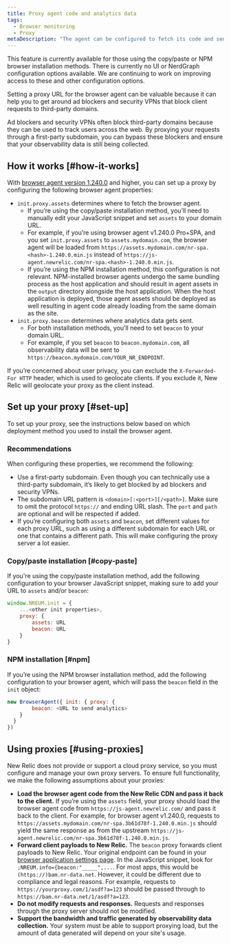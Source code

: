```yaml
---
title: Proxy agent code and analytics data
tags:
  - Browser monitoring
  - Proxy
metaDescription: "The agent can be configured to fetch its code and send analytics through a proxy server instead of New Relic's endpoints."
---
```


<Callout variant="important">
This feature is currently available for those using the copy/paste or NPM browser installation methods. There is currently no UI or NerdGraph configuration options available. We are continuing to work on improving access to these and other configuration options.
</Callout>

Setting a proxy URL for the browser agent can be valuable because it can help you to get around ad blockers and security VPNs that block client requests to third-party domains.

Ad blockers and security VPNs often block third-party domains because they can be used to track users across the web. By proxying your requests through a first-party subdomain, you can bypass these blockers and ensure that your observability data is still being collected.

## How it works [#how-it-works]

With [browser agent version 1.240.0](/docs/release-notes/new-relic-browser-release-notes/browser-agent-release-notes) and higher, you can set up a proxy by configuring the following browser agent properties:
* `init.proxy.assets` determines where to fetch the browser agent.
  * If you’re using the copy/paste installation method, you’ll need to manually edit your JavaScript snippet and set `assets` to your domain URL. 
  * For example, if you’re using browser agent v1.240.0 Pro+SPA, and you set `init.proxy.assets` to `assets.mydomain.com`, the browser agent will be loaded from `https://assets.mydomain.com/nr-spa.<hash>-1.240.0.min.js` instead of `https://js-agent.newrelic.com/nr-spa.<hash>-1.240.0.min.js`.
  * If you’re using the NPM installation method, this configuration is not relevant. NPM-installed browser agents undergo the same bundling process as the host application and should result in agent assets in the `output` directory alongside the host application. When the host application is deployed, those agent assets should be deployed as well resulting in agent code already loading from the same domain as the site.
* `init.proxy.beacon` determines where analytics data gets sent.
  * For both installation methods, you’ll need to set `beacon` to your domain URL.
  * For example, if you set `beacon` to `beacon.mydomain.com`, all observability data will be sent to `https://beacon.mydomain.com/YOUR_NR_ENDPOINT`.

If you’re concerned about user privacy, you can exclude the `X-Forwarded-For HTTP` header, which is used to geolocate clients. If you exclude it, New Relic will geolocate your proxy as the client instead.

## Set up your proxy [#set-up]

To set up your proxy, see the instructions below based on which deployment method you used to install the browser agent.

### Recommendations

When configuring these properties, we recommend the following:

* Use a first-party subdomain. Even though you can technically use a third-party subdomain, it’s likely to get blocked by ad blockers and security VPNs.
* The subdomain URL pattern is `<domain>[:<port>][/<path>]`. Make sure to omit the protocol `https://` and ending URL slash. The `port` and `path` are optional and will be respected if added.
* If you’re configuring both `assets` and  `beacon`, set different values for each proxy URL, such as using a different subdomain for each URL or one that contains a different path. This will make configuring the proxy server a lot easier.

### Copy/paste installation [#copy-paste]

If you're using the copy/paste installation method, add the following configuration to your browser JavaScript snippet, making sure to add your URL to `assets` and/or `beacon`:

```js
window.NREUM.init = {
    ...<other init properties>,
    proxy: {
        assets: URL
        beacon: URL
    }
}
```


### NPM installation [#npm]

If you’re using the NPM browser installation method, add the following configuration to your browser agent, which will pass the `beacon` field in the `init` object:

```js
new BrowserAgent({ init: { proxy: {
        beacon: <URL to send analytics>
    }
  }
})
```

## Using proxies [#using-proxies]

New Relic does not provide or support a cloud proxy service, so you must configure and manage your own proxy servers. To ensure full functionality, we make the following assumptions about your proxies:

* **Load the browser agent code from the New Relic CDN and pass it back to the client.** If you’re using the `assets` field, your proxy should load the browser agent code from `https://js-agent.newrelic.com/` and pass it back to the client. For example, for browser agent v1.240.0, requests to `https://assets.mydomain.com/nr-spa.3b61d78f-1.240.0.min.js` should yield the same response as from the upstream `https://js-agent.newrelic.com/nr-spa.3b61d78f-1.240.0.min.js`.
* **Forward client payloads to New Relic.** The `beacon` proxy forwards client payloads to New Relic. Your original endpoint can be found in your [browser application settings page](/docs/browser/new-relic-browser/configuration/browser-app-settings-page/). In the JavaScript snippet, look for `;NREUM.info={beacon:"_____",...`. For most apps, this would be `(https://)bam.nr-data.net`. However, it could be different due to compliance and legal reasons. For example, requests to `https://yourproxy.com/1/asdf?a=123` should be passed through to `https://bam.nr-data.net/1/asdf?a=123`.
* **Do not modify requests and responses.** Requests and responses through the proxy server should not be modified.
* **Support the bandwidth and traffic generated by observability data collection.** Your system must be able to support proxying load, but the amount of data generated will depend on your site's usage.
